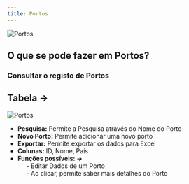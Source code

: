 ```yaml
---
title: Portos
---
```


![Portos](./images/portos.png "Portos")

## O que se pode fazer em Portos?

### Consultar o registo de Portos

## Tabela ->

![Portos](./images/table.png "Portos")

- **Pesquisa:** Permite a Pesquisa através do Nome do Porto
- **Novo Porto:** Permite adicionar uma novo porto
- **Exportar:** Permite exportar os dados para Excel
- **Colunas:** ID, Nome, País
- **Funções possíveis: ->**<br />
  &nbsp;&nbsp;&nbsp;&nbsp; - Editar Dados de um Porto<br />
  &nbsp;&nbsp;&nbsp;&nbsp; - Ao clicar, permite saber mais detalhes do Porto<br />
